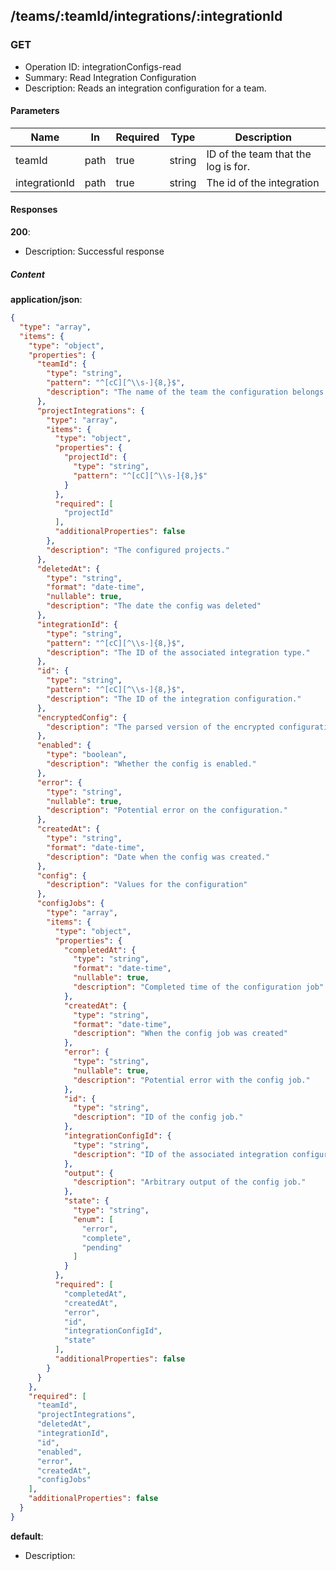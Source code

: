 ## /teams/:teamId/integrations/:integrationId

### GET

- Operation ID: integrationConfigs-read
- Summary: Read Integration Configuration
- Description: Reads an integration configuration for a team.

#### Parameters

| Name | In | Required | Type | Description |
| ---- | -- | -------- | ---- | ----------- |
| teamId | path | true | string | ID of the team that the log is for. |
| integrationId | path | true | string | The id of the integration |

#### Responses

**200**:
- Description: Successful response
##### Content

**application/json**:
```json
{
  "type": "array",
  "items": {
    "type": "object",
    "properties": {
      "teamId": {
        "type": "string",
        "pattern": "^[cC][^\\s-]{8,}$",
        "description": "The name of the team the configuration belongs to."
      },
      "projectIntegrations": {
        "type": "array",
        "items": {
          "type": "object",
          "properties": {
            "projectId": {
              "type": "string",
              "pattern": "^[cC][^\\s-]{8,}$"
            }
          },
          "required": [
            "projectId"
          ],
          "additionalProperties": false
        },
        "description": "The configured projects."
      },
      "deletedAt": {
        "type": "string",
        "format": "date-time",
        "nullable": true,
        "description": "The date the config was deleted"
      },
      "integrationId": {
        "type": "string",
        "pattern": "^[cC][^\\s-]{8,}$",
        "description": "The ID of the associated integration type."
      },
      "id": {
        "type": "string",
        "pattern": "^[cC][^\\s-]{8,}$",
        "description": "The ID of the integration configuration."
      },
      "encryptedConfig": {
        "description": "The parsed version of the encrypted configuration."
      },
      "enabled": {
        "type": "boolean",
        "description": "Whether the config is enabled."
      },
      "error": {
        "type": "string",
        "nullable": true,
        "description": "Potential error on the configuration."
      },
      "createdAt": {
        "type": "string",
        "format": "date-time",
        "description": "Date when the config was created."
      },
      "config": {
        "description": "Values for the configuration"
      },
      "configJobs": {
        "type": "array",
        "items": {
          "type": "object",
          "properties": {
            "completedAt": {
              "type": "string",
              "format": "date-time",
              "nullable": true,
              "description": "Completed time of the configuration job"
            },
            "createdAt": {
              "type": "string",
              "format": "date-time",
              "description": "When the config job was created"
            },
            "error": {
              "type": "string",
              "nullable": true,
              "description": "Potential error with the config job."
            },
            "id": {
              "type": "string",
              "description": "ID of the config job."
            },
            "integrationConfigId": {
              "type": "string",
              "description": "ID of the associated integration configuration."
            },
            "output": {
              "description": "Arbitrary output of the config job."
            },
            "state": {
              "type": "string",
              "enum": [
                "error",
                "complete",
                "pending"
              ]
            }
          },
          "required": [
            "completedAt",
            "createdAt",
            "error",
            "id",
            "integrationConfigId",
            "state"
          ],
          "additionalProperties": false
        }
      }
    },
    "required": [
      "teamId",
      "projectIntegrations",
      "deletedAt",
      "integrationId",
      "id",
      "enabled",
      "error",
      "createdAt",
      "configJobs"
    ],
    "additionalProperties": false
  }
}
```
**default**:
- Description: 

